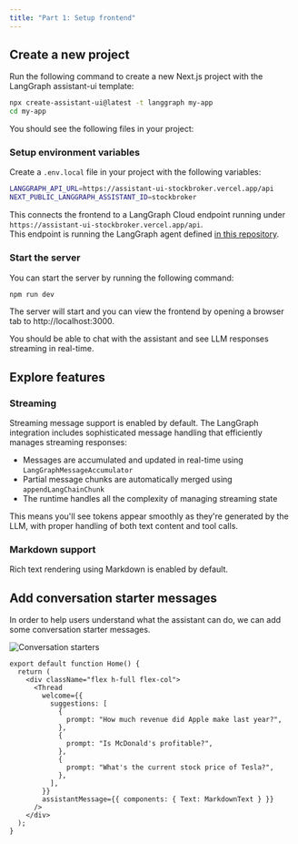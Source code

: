 ```yaml
---
title: "Part 1: Setup frontend"
---
```


## Create a new project

Run the following command to create a new Next.js project with the LangGraph assistant-ui template:

```sh
npx create-assistant-ui@latest -t langgraph my-app
cd my-app
```

You should see the following files in your project:


<Files>
  <Folder name="my-app" defaultOpen>
    <Folder name="app" defaultOpen>
      <Folder name="api" defaultOpen>
        <Folder name="[...path]" defaultOpen>
          <File name="route.ts" />
        </Folder>
      </Folder>
      <File name="globals.css" />
      <File name="layout.tsx" />
      <File name="MyRuntimeProvider.tsx" />
      <File name="page.tsx" />
    </Folder>
    <Folder name="lib">
      <File name="chatApi.ts" />
    </Folder>
    <File name="next.config.ts" />
    <File name="package.json" />
    <File name="postcss.config.mjs" />
    <File name="tailwind.config.ts" />
    <File name="tsconfig.json" />
  </Folder>
</Files>

### Setup environment variables

Create a `.env.local` file in your project with the following variables:

```sh title="@/.env.local"
LANGGRAPH_API_URL=https://assistant-ui-stockbroker.vercel.app/api
NEXT_PUBLIC_LANGGRAPH_ASSISTANT_ID=stockbroker
```

This connects the frontend to a LangGraph Cloud endpoint running under  
`https://assistant-ui-stockbroker.vercel.app/api`.  
This endpoint is running the LangGraph agent defined [in this repository](https://github.com/assistant-ui/assistant-ui-stockbroker/blob/main/backend).

### Start the server

You can start the server by running the following command:

```sh
npm run dev
```

The server will start and you can view the frontend by opening a browser tab to http://localhost:3000.

You should be able to chat with the assistant and see LLM responses streaming in real-time.

## Explore features

### Streaming

Streaming message support is enabled by default. The LangGraph integration includes sophisticated message handling that efficiently manages streaming responses:

- Messages are accumulated and updated in real-time using `LangGraphMessageAccumulator`
- Partial message chunks are automatically merged using `appendLangChainChunk`
- The runtime handles all the complexity of managing streaming state

This means you'll see tokens appear smoothly as they're generated by the LLM, with proper handling of both text content and tool calls.

### Markdown support

Rich text rendering using Markdown is enabled by default.

## Add conversation starter messages

In order to help users understand what the assistant can do, we can add some conversation starter messages.


<Image
  src={starter}
  alt="Conversation starters"
  width={600}
  className="mx-auto rounded-lg border shadow"
/>

```tsx title="@/app/page.tsx" {5-17}
export default function Home() {
  return (
    <div className="flex h-full flex-col">
      <Thread
        welcome={{
          suggestions: [
            {
              prompt: "How much revenue did Apple make last year?",
            },
            {
              prompt: "Is McDonald's profitable?",
            },
            {
              prompt: "What's the current stock price of Tesla?",
            },
          ],
        }}
        assistantMessage={{ components: { Text: MarkdownText } }}
      />
    </div>
  );
}
```
